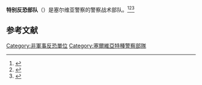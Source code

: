 {{Infobox law enforcement agency
| unit_name=反恐特别部队
| native_name= {{native name|sr|Specijalna antiteroristička jedinica}}<br>{{native name|sr|Специјална антитерористичка јединица}}
| native_namer= <!-- Use {{native name|language code|name}} -->
| image= Специјална Антитерористичка Јединица.png
| image_size=
| alt=徽章
| caption= 徽章
| formedyear=1978年
| formedmonthday=12月18日<ref name="History"/>
| country= [[塞尔维亚|塞尔维亚]]
| agency= 塞尔维亚警察
| type=
| role= [[反恐|反恐]]<br>[[人质|人质]]救援<br>[[特种行动|特种行动]]
| ops_juris=
| command_structure=
| headquarters_label=
| headquarters= [[贝尔格莱德|贝尔格莱德]]
| coordinates=
| motto=
| motto_translated= 
| common_name= 
| abbreviation= SAJ
<!-- Structure -->
| sworn_type_label= 成员数
| sworn=264（2012年）<ref>{{cite news|title=Novi odred Žandarmerije sličan JSO|url=http://www.b92.net/info/vesti/index.php?yyyy=2012&mm=01&dd=24&nav_category=12&nav_id=576813|access-date=4 December 2017|work=b92.net|date=24 January 2012|language=sr|archive-date=2018-07-10|archive-url=https://web.archive.org/web/20180710225233/https://www.b92.net/info/vesti/index.php?yyyy=2012&mm=01&dd=24&nav_category=12&nav_id=576813}}</ref>
| unsworn_type_label= 
| unsworn= 
| subunit_type_label=
| subunits=
| station_type_label= 
| stations=
<!-- Commanders -->
| current_commander= 
| notable_commanders= 
<!-- Notables --> 
| programs= <!-- or | programmes = -->
| significant_operations = 
| anniversaries=
| awards= 
<!-- Equipment -->
| vehicles= 
| boats= 
| aircraft= 
| animals= 
<!--Website --> 
| website=
}}

'''特别反恐部队'''（{{lang-sr-cyr|Специјална антитерористичка јединица，САЈ}}）是塞尔维亚警察的警察战术部队。<ref>{{cite web |title=Specijalna antiteroristička jedinica |url=http://www.mup.gov.rs/wps/portal/sr/direkcija-policije/ojdpp/!ut/p/z1/vZNRb5swEMe_ClXFY-IjYMf0jXUpbQlK0yxr4QUZcBInxLjEIdM-fZ1OqbpoyzS1Gy8G_Pfd_3d3Ril6RKlkrZgzLWrJKvOdpCQb-TFxQuhF4ZD0ICARDuPQcwEDengRwG-eAFB6-vxXlKK0kFrpBUrUNq9EkVUmu7RB1QXXktlQioavCrFkmarNvlhyG-pmzqT4zgrjk1tLXgopCm4dpNw6SC1xeN2suLVVDWv5PqcqRImS3HcJ0NLp-LOi7HjEhw7zMO4QzGiOfV6A56HbP0GYKonl01MaGJRaav5No8f_xvKwp3nrj96EV8YfODd3EXHgExwLQjIwAOO-_zkaUJdeHwQnumhKMK_q_MdEBDJ36RylDZ_xhjfdbWN-L7RWmwsbbOCyuxMroQwH6xo2G351aFFvTJWOtWiyabL7SXY-ZFqixAxX_43vy6t94d0oGPapE47N9LWC79BU1s3aWJv8ZV8N-HGGn1s7JO_McBoA_9Pw4PY-NjxMHQxBHNyPoDdwYOx-bHjqBWZsY3Of7iYuhKP3hlfr6Zq6uGrVYBZrnHvJbbvbfZmtL3P6ugRnZ88A9Krv/?1dmy&current=true&urile=wcm%3apath%3a%2Fpublic_latin%2Fpocetna%2Fdirekcija_policije%2Forganizacione%2Bjedinice%2Bdirekcije%2Bpolicije%2Bi%2Bpolicijske%2Buprave%2Fspecijalna%2Bantiteroristicka%2Bjedinica%2Fsaj |website=Ministry of Interior |access-date=13 October 2019 |language=sr}}</ref><ref name="History">{{cite web|title=Istorijat - Specijalna antiteroristička jedinica|url=http://arhiva.mup.gov.rs/cms_lat/direkcija.nsf/saj-istorijat.h|website=Archive - Ministry of Interior|access-date=14 October 2019|language=sr|date=2009|archive-date=2019-04-06|archive-url=https://web.archive.org/web/20190406131019/http://arhiva.mup.gov.rs/cms_lat/direkcija.nsf/saj-istorijat.h}}</ref><ref>{{cite web|title=Special Anti-Terrorist Unit (SAU)|url=https://specijalne-jedinice.com/Srbija/SAJ-English.html#sthash.8PCKNOJn.dpbs|website=Specijalne-jedinice.com|access-date=13 October 2019|archive-date=2018-07-22|archive-url=https://web.archive.org/web/20180722213534/https://specijalne-jedinice.com/Srbija/SAJ-English.html#sthash.8PCKNOJn.dpbs}}</ref>
==参考文献==
{{reflist}}

[[Category:非軍事反恐單位|Category:非軍事反恐單位]]
[[Category:塞爾維亞特種警察部隊|Category:塞爾維亞特種警察部隊]]